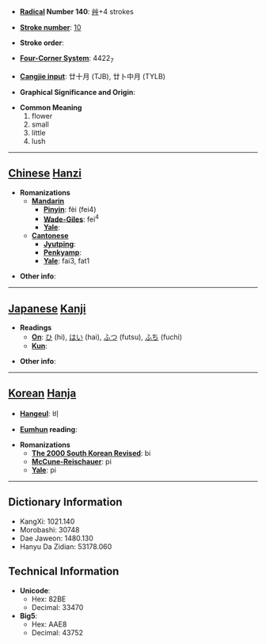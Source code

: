 * '''[[Wiktionary:Chinese radical index| Radical]] Number 140''': [[Wiktionary:Chinese radical index 艸|艸]]+4 strokes

* '''[[Wiktionary:Chinese total strokes index|Stroke number]]''': [[Wiktionary:Chinese total strokes index 10|10]]

* '''Stroke order''': 

* '''[[Wiktionary:Chinese four corner index|Four-Corner System]]''': 4422<sub>7</sub>

* '''[[Wiktionary:Chinese Cangjie index|Cangjie input]]''': 廿十月 (TJB), 廿卜中月 (TYLB)

* '''Graphical Significance and Origin''': 

* '''Common Meaning'''
*#flower
*# small
*# little
*# lush


----

== [[Chinese]] [[Hanzi]] ==

* '''Romanizations'''
** '''[[Mandarin]]'''
*** '''[[Pinyin]]''': fèi (fei4)
*** '''[[Wade-Giles]]''': fei<sup>4</sup>
*** '''[[Yale]]''': 
** '''[[Cantonese]]'''
*** '''[[Jyutping]]''':
*** '''[[Penkyamp]]''': 
*** '''[[Yale]]''': fai3, fat1

* '''Other info''': 

----

== [[Japanese]] [[Kanji]] ==

* '''Readings'''
** '''[[On]]''': [[ひ]] (hi), [[はい]] (hai), [[ふつ]] (futsu), [[ふち]] (fuchi)
** '''[[Kun]]''': 

* '''Other info''':  

----

== [[Korean]] [[Hanja]] ==

* '''[[Hangeul]]''': 비

* '''[[Eumhun]] reading''': 

* '''Romanizations'''
** '''[[The 2000 South Korean Revised Romanization|The 2000 South Korean Revised]]''': bi
** '''[[McCune-Reischauer]]''': pi
** '''[[Yale]]''': pi

----

== Dictionary Information ==

* KangXi: 1021.140
* Morobashi: 30748
* Dae Jaweon: 1480.130
* Hanyu Da Zidian: 53178.060

== Technical Information ==

* '''Unicode''':
** Hex: 82BE
** Decimal: 33470
* '''Big5''':
** Hex: AAE8
** Decimal: 43752